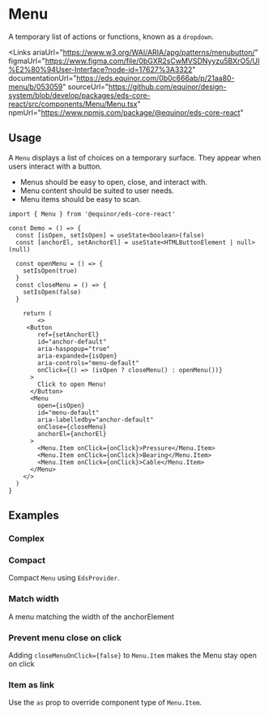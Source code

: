 
<Meta of={ComponentStories} />

# Menu

A temporary list of actions or functions, known as a `dropdown`. 

<Links 
    ariaUrl="https://www.w3.org/WAI/ARIA/apg/patterns/menubutton/"
    figmaUrl="https://www.figma.com/file/0bGXR2sCwMVSDNyyzu5BXrO5/UI%E2%80%94User-Interface?node-id=17627%3A3322"
    documentationUrl="https://eds.equinor.com/0b0c666ab/p/21aa80-menu/b/053059"
    sourceUrl="https://github.com/equinor/design-system/blob/develop/packages/eds-core-react/src/components/Menu/Menu.tsx"
    npmUrl="https://www.npmjs.com/package/@equinor/eds-core-react"
></Links>

<Primary />
<PropsTable />

## Usage

A `Menu` displays a list of choices on a temporary surface. They appear when users interact with a button.

<ul>
  <li>Menus should be easy to open, close, and interact with.</li>
  <li>Menu content should be suited to user needs.</li>
  <li>Menu items should be easy to scan.</li>
</ul>

```tsx
import { Menu } from '@equinor/eds-core-react'

const Demo = () => {
  const [isOpen, setIsOpen] = useState<boolean>(false)
  const [anchorEl, setAnchorEl] = useState<HTMLButtonElement | null>(null)

  const openMenu = () => {
    setIsOpen(true)
  }
  const closeMenu = () => {
    setIsOpen(false)
  }

    return (
        <>
     <Button
        ref={setAnchorEl}
        id="anchor-default"
        aria-haspopup="true"
        aria-expanded={isOpen}
        aria-controls="menu-default"
        onClick={() => (isOpen ? closeMenu() : openMenu())}
      >
        Click to open Menu!
      </Button>
      <Menu
        open={isOpen}
        id="menu-default"
        aria-labelledby="anchor-default"
        onClose={closeMenu}
        anchorEl={anchorEl}
      >
        <Menu.Item onClick={onClick}>Pressure</Menu.Item>
        <Menu.Item onClick={onClick}>Bearing</Menu.Item>
        <Menu.Item onClick={onClick}>Cable</Menu.Item>
      </Menu>
    </>
  )
}
```

## Examples

### Complex

<Canvas of={ComponentStories.Complex} />

### Compact

Compact `Menu` using `EdsProvider`. 

<Canvas of={ComponentStories.Compact} />


### Match width

A menu matching the width of the anchorElement

<Canvas of={ComponentStories.MatchWidth} />

### Prevent menu close on click

Adding `closeMenuOnClick={false}` to `Menu.Item` makes the Menu stay open on click

<Canvas of={ComponentStories.StaysOpen} />

### Item as link

Use the `as` prop to override component type of `Menu.Item`.

<Canvas of={ComponentStories.AsLink} />


